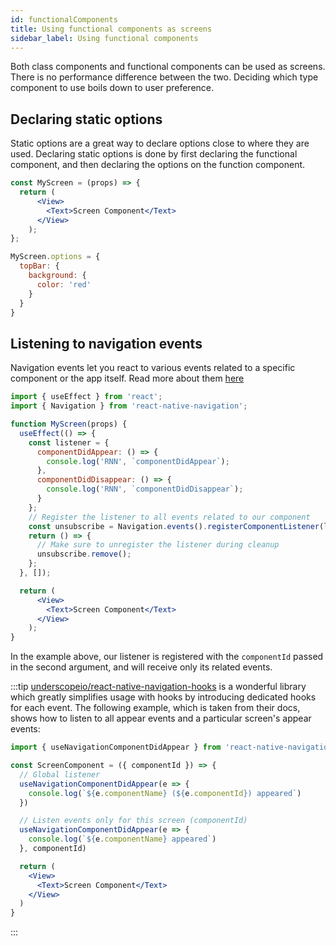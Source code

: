 ```yaml
---
id: functionalComponents
title: Using functional components as screens
sidebar_label: Using functional components
---
```


Both class components and functional components can be used as screens. There is no performance difference between the two. Deciding which type component to use boils down to user preference.

## Declaring static options
Static options are a great way to declare options close to where they are used. Declaring static options is done by first declaring the functional component, and then declaring the options on the function component.
```jsx
const MyScreen = (props) => {
  return (
      <View>
        <Text>Screen Component</Text>
      </View>
    );
};

MyScreen.options = {
  topBar: {
    background: {
      color: 'red'
    }
  }
}
```

## Listening to navigation events
Navigation events let you react to various events related to a specific component or the app itself. Read more about them [here](/react-native-navigation/api/events)

```jsx
import { useEffect } from 'react';
import { Navigation } from 'react-native-navigation';

function MyScreen(props) {
  useEffect(() => {
    const listener = {
      componentDidAppear: () => {
        console.log('RNN', `componentDidAppear`);
      },
      componentDidDisappear: () => {
        console.log('RNN', `componentDidDisappear`);
      }
    };
    // Register the listener to all events related to our component
    const unsubscribe = Navigation.events().registerComponentListener(listener, props.componentId);
    return () => {
      // Make sure to unregister the listener during cleanup
      unsubscribe.remove();
    };
  }, []);

  return (
      <View>
        <Text>Screen Component</Text>
      </View>
    );
}
```

In the example above, our listener is registered with the `componentId` passed in the second argument, and will receive only its related events.

:::tip
[underscopeio/react-native-navigation-hooks](https://github.com/underscopeio/react-native-navigation-hooks) is a wonderful library which greatly simplifies usage with hooks by introducing dedicated hooks for each event. The following example, which is taken from their docs, shows how to listen to all appear events and a particular screen's appear events:

```jsx
import { useNavigationComponentDidAppear } from 'react-native-navigation-hooks'

const ScreenComponent = ({ componentId }) => {
  // Global listener
  useNavigationComponentDidAppear(e => {
    console.log(`${e.componentName} (${e.componentId}) appeared`)
  })

  // Listen events only for this screen (componentId)
  useNavigationComponentDidAppear(e => {
    console.log(`${e.componentName} appeared`)
  }, componentId)

  return (
    <View>
      <Text>Screen Component</Text>
    </View>
  )
}
```
:::
